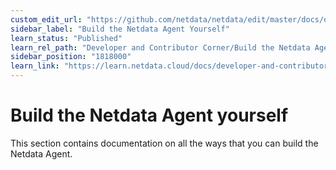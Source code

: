 ```yaml
---
custom_edit_url: "https://github.com/netdata/netdata/edit/master/docs/developer-and-contributor-corner/build-the-netdata-agent-yourself.md"
sidebar_label: "Build the Netdata Agent Yourself"
learn_status: "Published"
learn_rel_path: "Developer and Contributor Corner/Build the Netdata Agent Yourself"
sidebar_position: "1818000"
learn_link: "https://learn.netdata.cloud/docs/developer-and-contributor-corner/build-the-netdata-agent-yourself"
---
```


# Build the Netdata Agent yourself

This section contains documentation on all the ways that you can build the Netdata Agent.
